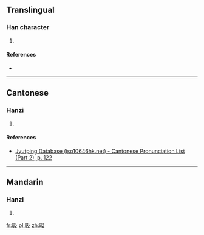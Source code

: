==Translingual==

===Han character===
{{Han char|rn=72|rad=日|as=04|sn=8|four=67047|canj=ANHE|ids=⿰日及}}

# {{defn|Han|sort=日04}}

====References====
* {{Han ref|kx=0490.370|dkj=13790|dj=0852.070|hdz=21487.170|uh=6605|ud=26117|bh=CCCD|bd=52429}}

----

==Cantonese==

===Hanzi===
{{yue-hanzi|jyut=[[gip6]]|y=gip6}}

# {{defn|lang=yue|sort=日04}}

====References====
*[http://www.iso10646hk.net/jp/document/download.jsp Jyutping Database (iso10646hk.net) - Cantonese Pronunciation List (Part 2), p. 122]

----

==Mandarin==

===Hanzi===
{{cmn-hanzi|pin=[[jié]] ([[jie2]])|wg=chieh<sup>2</sup>}}

# {{defn|lang=cmn|sort=日04}}

[[fr:昅]]
[[pl:昅]]
[[zh:昅]]
